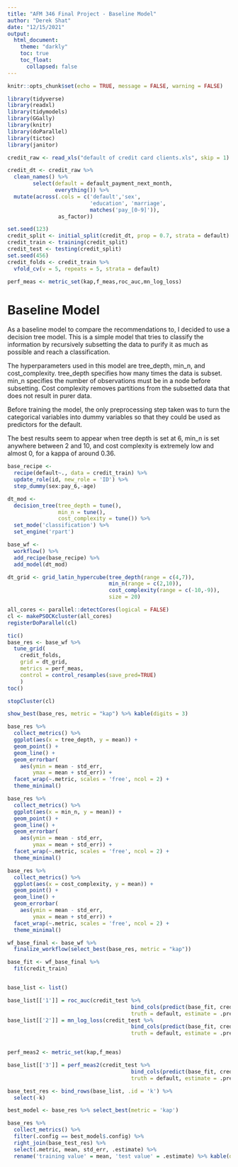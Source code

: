---
title: "AFM 346 Final Project - Baseline Model"
author: "Derek Shat"
date: "12/15/2021"
output: 
  html_document:
    theme: "darkly"
    toc: true
    toc_float:  
      collapsed: false
---

```{r setup, include=FALSE}
knitr::opts_chunk$set(echo = TRUE, message = FALSE, warning = FALSE)
```

```{r library_setup, message=FALSE}
library(tidyverse) 
library(readxl)
library(tidymodels)
library(GGally)
library(knitr)
library(doParallel)
library(tictoc)
library(janitor)
```

```{r data_cleanup}
credit_raw <- read_xls("default of credit card clients.xls", skip = 1)

credit_dt <- credit_raw %>%
  clean_names() %>%
        select(default = default_payment_next_month,
               everything()) %>% 
  mutate(across(.cols = c('default','sex', 
                          'education', 'marriage',
                          matches('pay_[0-9]')), 
                as_factor))

set.seed(123)
credit_split <- initial_split(credit_dt, prop = 0.7, strata = default)
credit_train <- training(credit_split)
credit_test <- testing(credit_split)
set.seed(456)
credit_folds <- credit_train %>%
  vfold_cv(v = 5, repeats = 5, strata = default)

perf_meas <- metric_set(kap,f_meas,roc_auc,mn_log_loss)
```

# Baseline Model

  As a baseline model to compare the recommendations to, I decided to use a decision tree model. This is a simple model that tries to classify the information by recursively subsetting the data to purify it as much as possible and reach a classification. 
  
  The hyperparameters used in this model are tree_depth, min_n, and cost_complexity. tree_depth specifies how many times the data is subset. min_n specifies the number of observations must be in a node before subsetting. Cost complexity removes partitions from the subsetted data that does not result in purer data. 
  
  Before training the model, the only preprocessing step taken was to turn the categorical variables into dummy variables so that they could be used as predictors for the default.
  
  The best results seem to appear when tree depth is set at 6, min_n is set anywhere between 2 and 10, and cost complexity is extremely low and almost 0, for a kappa of around 0.36.
```{r base_model}
base_recipe <-  
  recipe(default~., data = credit_train) %>% 
  update_role(id, new_role = 'ID') %>%  
  step_dummy(sex:pay_6,-age)

dt_mod <- 
  decision_tree(tree_depth = tune(),
                min_n = tune(),
                cost_complexity = tune()) %>%
  set_mode('classification') %>%
  set_engine('rpart')

base_wf <-
  workflow() %>% 
  add_recipe(base_recipe) %>%
  add_model(dt_mod)

dt_grid <- grid_latin_hypercube(tree_depth(range = c(4,7)),
                                min_n(range = c(2,10)),
                                cost_complexity(range = c(-10,-9)),
                                size = 20)

all_cores <- parallel::detectCores(logical = FALSE)
cl <- makePSOCKcluster(all_cores)
registerDoParallel(cl)

tic()
base_res <- base_wf %>% 
  tune_grid(
    credit_folds, 
    grid = dt_grid, 
    metrics = perf_meas,
    control = control_resamples(save_pred=TRUE)
    )
toc()

stopCluster(cl)

show_best(base_res, metric = "kap") %>% kable(digits = 3)

base_res %>%
  collect_metrics() %>% 
  ggplot(aes(x = tree_depth, y = mean)) +
  geom_point() + 
  geom_line() +
  geom_errorbar(
    aes(ymin = mean - std_err, 
        ymax = mean + std_err)) +
  facet_wrap(~.metric, scales = 'free', ncol = 2) + 
  theme_minimal() 

base_res %>%
  collect_metrics() %>% 
  ggplot(aes(x = min_n, y = mean)) +
  geom_point() + 
  geom_line() +
  geom_errorbar(
    aes(ymin = mean - std_err, 
        ymax = mean + std_err)) +
  facet_wrap(~.metric, scales = 'free', ncol = 2) + 
  theme_minimal() 

base_res %>%
  collect_metrics() %>% 
  ggplot(aes(x = cost_complexity, y = mean)) +
  geom_point() + 
  geom_line() +
  geom_errorbar(
    aes(ymin = mean - std_err, 
        ymax = mean + std_err)) +
  facet_wrap(~.metric, scales = 'free', ncol = 2) + 
  theme_minimal() 
```

```{r}

wf_base_final <- base_wf %>% 
  finalize_workflow(select_best(base_res, metric = "kap"))

base_fit <- wf_base_final %>% 
  fit(credit_train)


base_list <- list()

base_list[['1']] = roc_auc(credit_test %>% 
                                       bind_cols(predict(base_fit, credit_test, type = "prob")),
                                       truth = default, estimate = .pred_1)
base_list[['2']] = mn_log_loss(credit_test %>% 
                                       bind_cols(predict(base_fit, credit_test, type = "prob")),
                                       truth = default, estimate = .pred_1)


perf_meas2 <- metric_set(kap,f_meas)

base_list[['3']] = perf_meas2(credit_test %>% 
                                       bind_cols(predict(base_fit, credit_test)),
                                       truth = default, estimate = .pred_class)

base_test_res <- bind_rows(base_list, .id = 'k') %>%
  select(-k) 

best_model <- base_res %>% select_best(metric = 'kap')

base_res %>%
  collect_metrics() %>% 
  filter(.config == best_model$.config) %>% 
  right_join(base_test_res) %>% 
  select(.metric, mean, std_err, .estimate) %>%
  rename('training value' = mean, 'test value' = .estimate) %>% kable(digits = 3)  
```